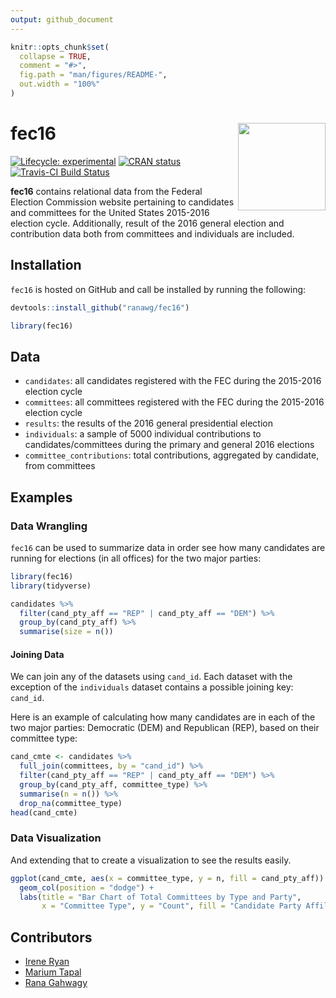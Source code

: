 ```yaml
---
output: github_document
---
```


<!-- README.md is generated from README.Rmd. Please edit that file -->


```r
knitr::opts_chunk$set(
  collapse = TRUE,
  comment = "#>",
  fig.path = "man/figures/README-",
  out.width = "100%"
)
```


# fec16 <img src="data-raw/Sticker/hex_fec16.png" align="right" height=140/>

<!-- badges: start -->
[![Lifecycle: experimental](https://img.shields.io/badge/lifecycle-maturing-blue.svg)](https://www.tidyverse.org/lifecycle/#maturing)
[![CRAN status](https://r-pkg.org/badges/version/fec16)](https://CRAN.R-project.org/package=fec16)
[![Travis-CI Build Status](https://travis-ci.org/baumer-lab/fec16.svg?branch=master)](https://travis-ci.org/baumer-lab/fec16)
<!-- badges: end -->


**fec16** contains relational data from the Federal Election Commission website pertaining to candidates and committees for the United States 2015-2016 election cycle. Additionally, result of the 2016 general election and contribution data both from committees and individuals are included. 


## Installation

`fec16` is hosted on GitHub and call be installed by running the following:

```r
devtools::install_github("ranawg/fec16")
```

```r
library(fec16)
```


## Data

- `candidates`: all candidates registered with the FEC during the 2015-2016 election cycle
- `committees`: all committees registered with the FEC during the 2015-2016 election cycle
- `results`: the results of the 2016 general presidential election
- `individuals`: a sample of 5000 individual contributions to candidates/committees during the primary and general 2016 elections
- `committee_contributions`: total contributions, aggregated by candidate, from committees

## Examples

### Data Wrangling 

`fec16` can be used to summarize data in order see how many candidates are running for elections (in all offices) for the two major parties:
```r
library(fec16)
library(tidyverse)

candidates %>%
  filter(cand_pty_aff == "REP" | cand_pty_aff == "DEM") %>%
  group_by(cand_pty_aff) %>%
  summarise(size = n())
```

#### Joining Data 

We can join any of the datasets using `cand_id`. Each dataset with the exception of the `individuals` dataset contains a possible joining key: `cand_id`.

Here is an example of calculating how many candidates are in each of the two major parties: Democratic (DEM) and Republican (REP), based on their committee type:
```r
cand_cmte <- candidates %>%
  full_join(committees, by = "cand_id") %>%
  filter(cand_pty_aff == "REP" | cand_pty_aff == "DEM") %>%
  group_by(cand_pty_aff, committee_type) %>%
  summarise(n = n()) %>%
  drop_na(committee_type)
head(cand_cmte)
```

### Data Visualization 

And extending that to create a visualization to see the results easily.
```r
ggplot(cand_cmte, aes(x = committee_type, y = n, fill = cand_pty_aff)) + 
  geom_col(position = "dodge") +
  labs(title = "Bar Chart of Total Committees by Type and Party", 
       x = "Committee Type", y = "Count", fill = "Candidate Party Affiliation")
```


## Contributors
 - [Irene Ryan](https://github.com/ireneryan)
 - [Marium Tapal](https://github.com/mariumtapal)
 - [Rana Gahwagy](https://github.com/ranawg)
